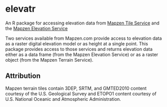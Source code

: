 # elevatr
An R package for accessing elevation data from [Mapzen Tile Service](https://mapzen.com/documentation/terrain-tiles/) and the [Mapzen Elevation Service](https://mapzen.com/documentation/elevation/elevation-service/)

Two services available from Mapzen.com provide access to elevation data as a raster digital elevation model or as height at a single point.  This package provides access to those services and returns elevation data either as a data frame (from the Mapzen Elevation Service) or as a raster object (from the Mapzen Terrain Service).

## Attribution
Mapzen terrain tiles contain 3DEP, SRTM, and GMTED2010 content courtesy of the U.S. Geological Survey and ETOPO1 content courtesy of U.S. National Oceanic and Atmospheric Administration.